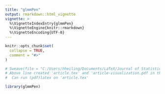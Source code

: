 ```yaml
---
title: "glmmPen"
output: rmarkdown::html_vignette
vignette: >
  %\VignetteIndexEntry{glmmPen}
  %\VignetteEngine{knitr::rmarkdown}
  %\VignetteEncoding{UTF-8}
---
```


```r
knitr::opts_chunk$set(
  collapse = TRUE,
  comment = "#>"
)

# Sweave(file = "C:/Users/hheiling/Documents/LaTeX/Journal of Statistical Software/article.Rnw")
# Above line created 'article.tex' and 'article-visualization.pdf in the vignettes folder. 
#  Can run (pdf)latex on 'article.tex'
```

```r
library(glmmPen)
```

